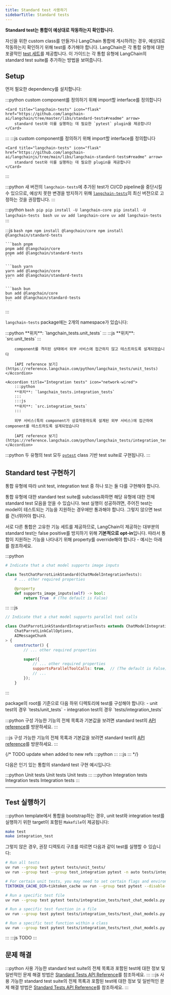 ```yaml
---
title: Standard test 사용하기
sidebarTitle: Standard tests
---
```


**Standard test는 통합이 예상대로 작동하는지 확인합니다.**

자신을 위한 custom class를 만들거나 LangChain 통합에 게시하려는 경우, 예상대로 작동하는지 확인하기 위해 test를 추가해야 합니다. LangChain은 각 통합 유형에 대한 포괄적인 [test 세트](https://pypi.org/project/langchain-tests/)를 제공합니다. 이 가이드는 각 통합 유형에 LangChain의 standard test suite를 추가하는 방법을 보여줍니다.

## Setup

먼저 필요한 dependency를 설치합니다:

:::python
<CardGroup cols={2}>
    <Card title="langchain-core" icon="cube" href="https://github.com/langchain-ai/langchain/tree/master/libs/core#readme" arrow>
        custom component를 정의하기 위해 import할 interface를 정의합니다
    </Card>

    <Card title="langchain-tests" icon="flask" href="https://github.com/langchain-ai/langchain/tree/master/libs/standard-tests#readme" arrow>
        standard test와 이를 실행하는 데 필요한 `pytest` plugin을 제공합니다
    </Card>
</CardGroup>
:::
:::js
<CardGroup cols={2}>
    <Card title="langchain-core" icon="cube" href="https://github.com/langchain-ai/langchainjs/tree/main/langchain-core#readme" arrow>
        custom component를 정의하기 위해 import할 interface를 정의합니다
    </Card>

    <Card title="langchain-tests" icon="flask" href="https://github.com/langchain-ai/langchainjs/tree/main/libs/langchain-standard-tests#readme" arrow>
        standard test와 이를 실행하는 데 필요한 plugin을 제공합니다
    </Card>
</CardGroup>
:::

:::python
<Warning>
    새 버전의 `langchain-tests`에 추가된 test가 CI/CD pipeline을 중단시킬 수 있으므로, 예상치 못한 변경을 방지하기 위해 [`langchain-tests`](https://pypi.org/project/langchain-tests/#history)의 최신 버전으로 고정하는 것을 권장합니다.
</Warning>
:::

:::python
<CodeGroup>
    ```bash pip
    pip install -U langchain-core
    pip install -U langchain-tests
    ```
    ```bash uv
    uv add langchain-core
    uv add langchain-tests
    ```
</CodeGroup>
:::

:::js
<CodeGroup>
    ```bash npm
    npm install @langchain/core
    npm install @langchain/standard-tests
    ```

    ```bash pnpm
    pnpm add @langchain/core
    pnpm add @langchain/standard-tests
    ```

    ```bash yarn
    yarn add @langchain/core
    yarn add @langchain/standard-tests
    ```

    ```bash bun
    bun add @langchain/core
    bun add @langchain/standard-tests
    ```
</CodeGroup>
:::

`langchain-tests` package에는 2개의 namespace가 있습니다:

<AccordionGroup>
    <Accordion title="Unit tests" icon="gear">
        :::python
        **위치**: `langchain_tests.unit_tests`
        :::
        :::js
        **위치**: `src.unit_tests`
        :::

        component를 격리된 상태에서 외부 서비스에 접근하지 않고 테스트하도록 설계되었습니다

        [API reference 보기](https://reference.langchain.com/python/langchain_tests/unit_tests)
    </Accordion>

    <Accordion title="Integration tests" icon="network-wired">
        :::python
        **위치**: `langchain_tests.integration_tests`
        :::
        :::js
        **위치**: `src.integration_tests`
        :::

        외부 서비스(특히 component가 상호작용하도록 설계된 외부 서비스)에 접근하여 component를 테스트하도록 설계되었습니다

        [API reference 보기](https://reference.langchain.com/python/langchain_tests/integration_tests)
    </Accordion>
</AccordionGroup>

:::python
두 유형의 test 모두 [`pytest`](https://docs.pytest.org/en/stable/) class 기반 test suite로 구현됩니다.
:::

## Standard test 구현하기

통합 유형에 따라 unit test, integration test 중 하나 또는 둘 다를 구현해야 합니다.

통합 유형에 대한 standard test suite를 subclass화하면 해당 유형에 대한 전체 standard test 모음을 얻을 수 있습니다. test 실행이 성공하려면, 주어진 test는 model이 테스트되는 기능을 지원하는 경우에만 통과해야 합니다. 그렇지 않으면 test를 건너뛰어야 합니다.

서로 다른 통합은 고유한 기능 세트를 제공하므로, LangChain이 제공하는 대부분의 standard test는 false positive를 방지하기 위해 **기본적으로 opt-in**입니다. 따라서 통합이 지원하는 기능을 나타내기 위해 property를 override해야 합니다 - 예시는 아래를 참조하세요.

:::python
```python tests/integration_tests/test_standard.py
# Indicate that a chat model supports image inputs

class TestChatParrotLinkStandard(ChatModelIntegrationTests):
    # ... other required properties

    @property
    def supports_image_inputs(self) -> bool:
        return True  # (The default is False)
```
:::
:::js
```javascript tests/chat_models.standard.int.test.ts
// Indicate that a chat model supports parallel tool calls

class ChatParrotLinkStandardIntegrationTests extends ChatModelIntegrationTests<
    ChatParrotLinkCallOptions,
    AIMessageChunk
> {
    constructor() {
        // ... other required properties

        super({
            // ... other required properties
            supportsParallelToolCalls: true,  // (The default is False)
            // ...
        });
    }
```
:::

<Note>
    package의 root를 기준으로 다음 하위 디렉토리에 test를 구성해야 합니다:
    - unit test의 경우 `tests/unit_tests`
    - integration test의 경우 `tests/integration_tests`
</Note>

:::python
구성 가능한 기능의 전체 목록과 기본값을 보려면 standard test의 [API reference](https://reference.langchain.com/python/langchain_tests)를 방문하세요.
:::

:::js
구성 가능한 기능의 전체 목록과 기본값을 보려면 standard test의 [API reference](https://reference.langchain.com/javascript)를 방문하세요.
:::

{/*
TODO update when added to new refs
:::python
<Columns cols={2}>
    <Card title="Unit tests" href="https://python.langchain.com/api_reference/standard_tests/unit_tests.html" icon="gear" arrow />
    <Card title="Integration tests" href="https://python.langchain.com/api_reference/standard_tests/integration_tests.html" icon="network-wired" arrow />
</Columns>
:::
:::js
<Columns cols={2}>
    <Card title="Unit tests" href="https://v03.api.js.langchain.com/classes/_langchain_standard_tests.ChatModelUnitTests.html" icon="gear" arrow />
    <Card title="Integration tests" href="https://v03.api.js.langchain.com/classes/_langchain_standard_tests.ChatModelIntegrationTests.html" icon="network-wired" arrow />
</Columns>
::: */}

다음은 인기 있는 통합의 standard test 구현 예시입니다:

<Tabs>
    <Tab title="Unit tests">
        :::python
        <Columns cols={3}>
            <Card title="ChatOpenAI" href="https://github.com/langchain-ai/langchain/blob/master/libs/partners/openai/tests/unit_tests/chat_models/test_base_standard.py" arrow>Unit tests</Card>
            <Card title="ChatAnthropic" href="https://github.com/langchain-ai/langchain/blob/master/libs/partners/anthropic/tests/unit_tests/test_standard.py" arrow>Unit tests</Card>
            <Card title="ChatGenAI" href="https://github.com/langchain-ai/langchain-google/blob/main/libs/genai/tests/unit_tests/test_standard.py" arrow>Unit tests</Card>
        </Columns>
        :::
    </Tab>
    <Tab title="Integration tests">
        :::python
        <Columns cols={3}>
            <Card title="ChatOpenAI" href="https://github.com/langchain-ai/langchain/blob/master/libs/partners/openai/tests/integration_tests/chat_models/test_base_standard.py" arrow>Integration tests</Card>
            <Card title="ChatAnthropic" href="https://github.com/langchain-ai/langchain/blob/master/libs/partners/anthropic/tests/integration_tests/test_standard.py" arrow>Integration tests</Card>
            <Card title="ChatGenAI" href="https://github.com/langchain-ai/langchain-google/blob/main/libs/genai/tests/integration_tests/test_standard.py" arrow>Integration tests</Card>
        </Columns>
        :::
    </Tab>
</Tabs>

---

## Test 실행하기

:::python
template에서 통합을 bootstrap하는 경우, unit test와 integration test를 실행하기 위한 target이 포함된 `Makefile`이 제공됩니다:

```bash
make test
make integration_test
```

그렇지 않은 경우, 권장 디렉토리 구조를 따르면 다음과 같이 test를 실행할 수 있습니다:

```bash
# Run all tests
uv run --group test pytest tests/unit_tests/
uv run --group test --group test_integration pytest -n auto tests/integration_tests/

# For certain unit tests, you may need to set certain flags and environment variables:
TIKTOKEN_CACHE_DIR=tiktoken_cache uv run --group test pytest --disable-socket --allow-unix-socket tests/unit_tests/

# Run a specific test file
uv run --group test pytest tests/integration_tests/test_chat_models.py

# Run a specific test function in a file
uv run --group test pytest tests/integration_tests/test_chat_models.py::test_chat_completions

# Run a specific test function within a class
uv run --group test pytest tests/integration_tests/test_chat_models.py::TestChatParrotLinkIntegration::test_chat_completions
```
:::
:::js
TODO
:::

## 문제 해결

:::python
사용 가능한 standard test suite의 전체 목록과 포함된 test에 대한 정보 및 일반적인 문제 해결 방법은 [Standard Tests API Reference](https://reference.langchain.com/python/langchain_tests)를 참조하세요.
:::
:::js
사용 가능한 standard test suite의 전체 목록과 포함된 test에 대한 정보 및 일반적인 문제 해결 방법은 [Standard Tests API Reference](https://v03.api.js.langchain.com/modules/_langchain_standard_tests.html)를 참조하세요.
:::